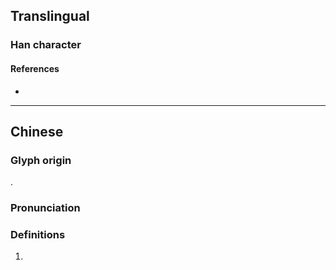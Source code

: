 {{character info/new}}
==Translingual==

===Han character===
{{Han char|rn=38|rad=女|as=15|sn=18|four=|canj=VGWC|ids=⿰女賣}}

====References====
* {{Han ref|kx=0273.280|dkj=06860|dj=0541.370|hdz=21088.090|uh=5B3B|ud=23355}}

----

==Chinese==
{{zh-forms}}

===Glyph origin===
{{Han etym}}
{{Han compound|女|𧶠|c1=s|c2=p|t1=female|ls=psc}}.

===Pronunciation===
{{zh-pron
|m=dú
|c=duk6
|mc=y
|oc=y
|cat=v
}}

===Definitions===
{{zh-hanzi}}

# {{zh-only|媟嬻|to [[disrespect]]}}